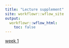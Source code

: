 ```yaml
---
title: "Lecture supplement"
site: workflowr::wflow_site
output:
  workflowr::wflow_html:
    toc: false
---
```

[week 1](week1.html)

